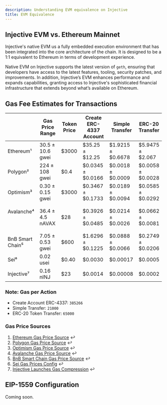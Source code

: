 ```yaml
---
description: Understanding EVM equivalence on Injective
title: EVM Equivalence
---
```


## Injective EVM vs. Ethereum Mainnet

Injective's native EVM us a fully embedded execution environment that has been integrated into the core architecture of the chain. It is designed to be a 1:1 equivalent to Ethereum in terms of development experience.

Native EVM on Injective supports the latest version of `geth`, ensuring that developers have access to the latest features, tooling, security patches, and improvements. In addition, Injective’s EVM enhances performance and expands capabilities, granting access to Injective's sophisticated financial infrastructure that extends beyond what’s available on Ethereum.

## Gas Fee Estimates for Transactions

<table data-full-width="false"><thead><tr><th width="131"> </th><th width="162">Gas Price Range</th><th width="121">Token Price</th><th width="234">Create ERC-4337 Account</th><th width="157">Simple Transfer</th><th>ERC-20 Transfer</th></tr></thead><tbody><tr><td>Ethereum¹</td><td>30.5 ± 10.6 gwei</td><td>$3000</td><td>$35.25 ± $12.25</td><td>$1.9215 ± $0.6678</td><td>$5.9475 ± $2.067</td></tr><tr><td>Polygon²</td><td>224 ± 108 gwei</td><td>$0.4</td><td>$0.0345 ± $0.0166</td><td>$0.0018 ± $0.0009</td><td>$0.0058 ± $0.0028</td></tr><tr><td>Optimism³</td><td>0.30 ± 0.15 gwei</td><td>$3000</td><td>$0.3467 ± $0.1733</td><td>$0.0189 ± $0.0094</td><td>$0.0585 ± $0.0292</td></tr><tr><td><p>Avalanche⁴</p><p><br /></p></td><td>36.4 ± 4.5 nAVAX</td><td>$28</td><td>$0.3926 ± $0.0485</td><td>$0.0214 ± $0.0026</td><td>$0.0662 ± $0.0081</td></tr><tr><td>BnB Smart Chain⁵</td><td>7.05 ± 0.53 gwei</td><td>$600</td><td>$1.6296 ± $0.1225</td><td>$0.0888 ± $0.0066</td><td>$0.2749 ± $0.0206</td></tr><tr><td>Sei⁶</td><td>0.02 usei</td><td>$0.40</td><td>$0.0030</td><td>$0.00017</td><td>$0.0005</td></tr><tr><td>Injective⁷</td><td>0.16 nINJ</td><td>$23</td><td>$0.0014</td><td>$0.00008</td><td>$0.0002</td></tr></tbody></table>

### Note: Gas per Action <a href="#note-gas-per-action" id="note-gas-per-action"></a>

* Create Account ERC-4337: `385266`
* Simple Transfer: `21000`
* ERC-20 Token Transfer: `65000`

### Gas Price Sources

1. [Ethereum Gas Price Source](https://etherscan.io/chart/gasprice) ↩︎
2. [Polygon Gas Price Source](https://polygonscan.com/chart/gasprice) ↩︎
3. [Optimism Gas Price Source](https://optimistic.etherscan.io/chart/gasprice) ↩︎
4. [Avalanche Gas Price Source](https://snowtrace.io/insight/leaderboard/gas-tracker) ↩︎
5. [BnB Smart Chain Gas Price Source](https://bscscan.com/chart/gasprice) ↩︎
6. [Sei Gas Prices Config](https://github.com/sei-protocol/chain-registry/blob/main/gas.json) ↩︎
7. [Injective Launches Gas Compression](https://injective.com/blog/injective-unveils-fee-reductions-with-gas-compression/) ↩︎

## EIP-1559 Configuration

Coming soon.
